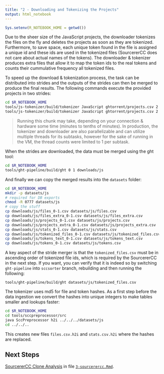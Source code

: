 ```yaml
---
title: "2 - Downloading and Tokenizing the Projects"
output: html_notebook
---
```


```r
Sys.setenv(R_NOTEBOOK_HOME = getwd())
```

Due to the sheer size of the JavaScript projects, the downloader tokenizes the files on the fly and deletes the projects as soon as they are tokenized. Furthermore, to save space, each unique token found in the file is assigned a unique id and these ids are used in the tokenized files (SourcererCC does not care about actual names of the tokens). The downloader & tokenizer produces extra files that allow it to map the token ids to the real tokens and counts their cummulative frequency all tokenized files.

To speed up the download & tokenization process, the task can be distributed into strides and the outputs of the strides can then be merged to produce the final results. The following commands execute the provided projects in two strides:

```bash
cd $R_NOTEBOOK_HOME
tools/js-tokenizer/build/tokenizer JavaScript ghtorrent/projects.csv 2 0 downloads/js quiet
tools/js-tokenizer/build/tokenizer JavaScript ghtorrent/projects.csv 2 1 downloads/js quiet
```
    
> Running this chunk may take, depending on your connection & hardware some time (minutes to tenths of minutes). In production, the tokenizer and downloader are also parallelizable and can utilize multiple threads for its subtasks, however for the sake of running in the VM, the thread counts were limited to 1 per subtask. 
    
When the strides are downloaded, the data must be merged using the ght tool:

```bash
cd $R_NOTEBOOK_HOME
tools/ght-pipeline/build/ght 0 1 downloads/js
```

And finally we can copy the merged results into the `datasets` folder:

```bash
cd $R_NOTEBOOK_HOME
mkdir -p datasets/js
# required for DB exports
chmod -R 0777 datasets/js
# copy the stuff
cp downloads/js/files_0-1.csv datasets/js/files.csv
cp downloads/js/files_extra_0-1.csv datasets/js/files_extra.csv
cp downloads/js/projects_0-1.csv datasets/js/projects.csv
cp downloads/js/projects_extra_0-1.csv datasets/js/projects_extra.csv
cp downloads/js/stats_0-1.csv datasets/js/stats.csv
cp downloads/js/tokenized_files_0-1.csv datasets/js/tokenized_files.csv
cp downloads/js/tokens_text_0-1.csv datasets/js/tokens_text.csv
cp downloads/js/tokens_0-1.csv datasets/js/tokens.csv
```    
    
A key aspect of the stride merger is that the `tokenized_files.csv` must be in ascending order of tokenized file ids, which is required by the SourcererCC in the next step. If you want, you can verify that it is indeed so by switching `ght-pipeline` into `sccsorter` branch, rebuilding and then running the following:

    tools/ght-pipeline/build/ght datasets/js/tokenized_files.csv

The tokenizer uses md5 for file and token hashes. As a first step before the data ingestion we convert the hashes into unique integers to make tables smaller and lookups faster:

```bash
cd $R_NOTEBOOK_HOME
cd tools/sccpreprocessor/src
java SccPreprocessor h2i ../../../datasets/js 
cd ../../..
```    

This creates new files `files.csv.h2i` and `stats.csv.h2i` where the hashes are replaced. 

## Next Steps

[SourcererCC Clone Analysis](3-sourcerercc.nb.html) in file [`3-sourcerercc.Rmd`](3-sourcerercc.Rmd).
